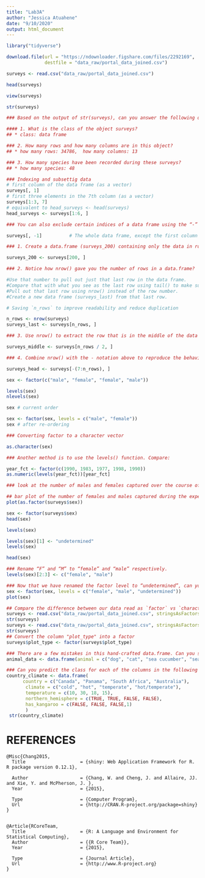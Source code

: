 ```yaml
---
title: "Lab3A"
author: "Jessica Atuahene"
date: "9/10/2020"
output: html_document
---
```

```r
library("tidyverse")
```
```r
download.file(url = "https://ndownloader.figshare.com/files/2292169",
              destfile = "data_raw/portal_data_joined.csv")
```

```r
surveys <- read.csv("data_raw/portal_data_joined.csv")
```

```r
head(surveys)
```

```r
view(surveys)
```

```r
str(surveys)
``` 

```r
### Based on the output of str(surveys), can you answer the following questions?

#### 1. What is the class of the object surveys? 
## * class: data frame 

### 2. How many rows and how many columns are in this object? 
## * how many rows: 34786,  how many columns: 13

### 3. How many species have been recorded during these surveys?
## * how many species: 48 
```

```r
### Indexing and subsettig data 
# first column of the data frame (as a vector)
surveys[, 1]    
# first three elements in the 7th column (as a vector)
surveys[1:3, 7] 
# equivalent to head_surveys <- head(surveys)
head_surveys <- surveys[1:6, ] 
```

```r
### You can also exclude certain indices of a data frame using the “-” sign:

surveys[, -1]          # The whole data frame, except the first column
```

```r
### 1. Create a data.frame (surveys_200) containing only the data in row 200 of the surveys dataset.

surveys_200 <- surveys[200, ] 

### 2. Notice how nrow() gave you the number of rows in a data.frame?

#Use that number to pull out just that last row in the data frame.
#Compare that with what you see as the last row using tail() to make sure it’s meeting expectations.
#Pull out that last row using nrow() instead of the row number.
#Create a new data frame (surveys_last) from that last row.

# Saving `n_rows` to improve readability and reduce duplication

n_rows <- nrow(surveys)
surveys_last <- surveys[n_rows, ] 

### 3. Use nrow() to extract the row that is in the middle of the data frame. Store the content of this row in an object named surveys_middle.

surveys_middle <- surveys[n_rows / 2, ]

### 4. Combine nrow() with the - notation above to reproduce the behavior of head(surveys), keeping just the first through 6th rows of the surveys dataset.

surveys_head <- surveys[-(7:n_rows), ]
```

```r
sex <- factor(c("male", "female", "female", "male")) 

levels(sex)
nlevels(sex)

sex # current order

sex <- factor(sex, levels = c("male", "female"))
sex # after re-ordering 
```
```r
### Converting factor to a character vector 

as.character(sex)

### Another method is to use the levels() function. Compare:

year_fct <- factor(c(1990, 1983, 1977, 1998, 1990))
as.numeric(levels(year_fct))[year_fct]  
```
```r
### look at the number of males and females captured over the course of the experiment:

## bar plot of the number of females and males captured during the experiment:
plot(as.factor(surveys$sex))

sex <- factor(surveys$sex)
head(sex)

levels(sex)

levels(sex)[1] <- "undetermined"
levels(sex)

head(sex)
```
```r
### Rename “F” and “M” to “female” and “male” respectively.
levels(sex)[2:3] <- c("female", "male")

### Now that we have renamed the factor level to “undetermined”, can you recreate the barplot such that “undetermined” is last (after “male”)?
sex <- factor(sex, levels = c("female", "male", "undetermined"))
plot(sex)
```
```r
## Compare the difference between our data read as `factor` vs `character`.
surveys <- read.csv("data_raw/portal_data_joined.csv", stringsAsFactors = TRUE)
str(surveys)
surveys <- read.csv("data_raw/portal_data_joined.csv", stringsAsFactors = FALSE)
str(surveys)
## Convert the column "plot_type" into a factor
surveys$plot_type <- factor(surveys$plot_type)
```
```r
### There are a few mistakes in this hand-crafted data.frame. Can you spot and fix them? Don’t hesitate to experiment!
animal_data <- data.frame(animal = c("dog", "cat", "sea cucumber", "sea urchin"),feel = c("furry","furry", "squishy", "spiny"),weight = c(45, 8, 1.1, 0.8))

### Can you predict the class for each of the columns in the following example? Check your guesses using str(country_climate):
country_climate <- data.frame( 
      country = c("Canada", "Panama", "South Africa", "Australia"),
       climate = c("cold", "hot", "temperate", "hot/temperate"),
       temperature = c(10, 30, 18, 15),
       northern_hemisphere = c(TRUE, TRUE, FALSE, FALSE),
       has_kangaroo = c(FALSE, FALSE, FALSE,1)
       )
 str(country_climate)      
```

# REFERENCES 
```
@Misc{Chang2015,
  Title                    = {shiny: Web Application Framework for R. R package version 0.12.1},

  Author                   = {Chang, W. and Cheng, J. and Allaire, JJ. and Xie, Y. and McPherson, J. },
  Year                     = {2015},

  Type                     = {Computer Program},
  Url                      = {http://CRAN.R-project.org/package=shiny}
}


@Article{RCoreTeam,
  Title                    = {R: A Language and Environment for Statistical Computing},
  Author                   = {{R Core Team}},
  Year                     = {2015},

  Type                     = {Journal Article},
  Url                      = {http://www.R-project.org}
}
```
 








